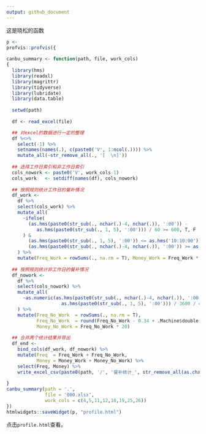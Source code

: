 ```yaml
---
output: github_document
---
```



这是晓松的函数

```r
p <- 
profvis::profvis({
  
canbu_summary <- function(path, file, work_cols) 
{
  library(hms)
  library(readxl)
  library(magrittr)
  library(tidyverse)
  library(lubridate)
  library(data.table)
  
  setwd(path)
  
  df <- read_excel(file)

  ## 对excel的数据进行一定的整理
  df %<>% 
    select(-1) %>% 
    setnames(names(.), c(paste0('V', 1:ncol(.)))) %>%
    mutate_all(~str_remove_all(., '[  \n]'))
  
  ## 选择工作日索引和非工作日索引
  cols_nowork <- paste0('V', work_cols-1)
  cols_work   <- setdiff(names(df), cols_nowork)
  
  ## 按照规则统计工作日的餐补情况
  df_work <- 
    df %>%
    select(cols_work) %>%
    mutate_all(
      ~ifelse(
        (as.hms(paste0(str_sub(., nchar(.)-4, nchar(.)), ':00')) -
           as.hms(paste0(str_sub(., 1, 5), ':00'))) / 60 >= 600, T, F
      ) & 
        (as.hms(paste0(str_sub(., 1, 5), ':00')) <= as.hms('10:10:00')) &
        (as.hms(paste0(str_sub(., nchar(.)-4, nchar(.)), ':00')) >= as.hms('20:00:00'))
    ) %>% 
    mutate(Freq_Work = rowSums(., na.rm = T), Money_Work = Freq_Work * 20)
  
  ## 按照规则统计非工作日的餐补情况
  df_nowork <-
    df %>%
    select(cols_nowork) %>%
    mutate_all(
      ~as.numeric(as.hms(paste0(str_sub(., nchar(.)-4, nchar(.)), ':00')) -
                    as.hms(paste0(str_sub(., 1, 5), ':00'))) / 3600 / 4
    ) %>% 
    mutate(Freq_No_Work  = rowSums(., na.rm = T),
           Freq_No_Work  = round(Freq_No_Work - 0.34 + .Machine$double.eps*1.1),
           Money_No_Work = Freq_No_Work * 20)
  
  ## 合并两个统计结果并导出
  df_end <- 
    bind_cols(df_work, df_nowork) %>%
    mutate(Freq  = Freq_Work + Freq_No_Work,
           Money = Money_Work + Money_No_Work) %>%
    select(Freq, Money) %>%
    write_excel_csv(paste0(path, '/', '餐补统计_', str_remove_all(as.character(today()), '-'), ".csv"))
  
}
canbu_summary(path = '.', 
              file = '000.xlsx', 
              work_cols = c(4,5,11,12,18,19,25,26))
})
htmlwidgets::saveWidget(p, "profile.html")
```

点击`profile.html`查看。
